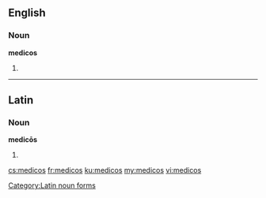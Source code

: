 ==English==

===Noun===
'''medicos'''

# {{plural of|medico}}

----

==Latin==

===Noun===
'''medicōs''' {{m}}

# {{inflection of|medicus||acc|p|lang=la}}

[[Category:Latin noun forms]]

[[cs:medicos]]
[[fr:medicos]]
[[ku:medicos]]
[[my:medicos]]
[[vi:medicos]]